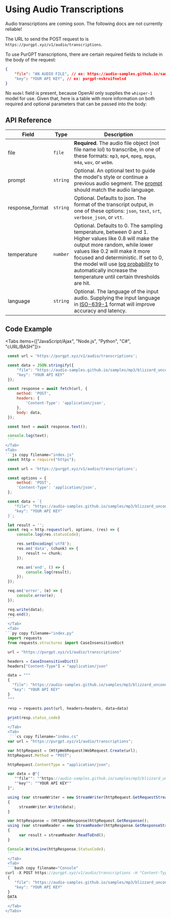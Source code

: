
# Using Audio Transcriptions

<Callout type="warning" emoji="⚠️">
    Audio transcriptions are coming soon. The following docs are not currently reliable!
</Callout>

The URL to send the POST request to is `https://purgpt.xyz/v1/audio/transcriptions`.

To use PurGPT transcriptions, there are certain required fields to include in the body of the request:

```json
{
    "file": "AN AUDIO FILE", // ex: https://audio-samples.github.io/samples/mp3/blizzard_unconditional/sample-0.mp3
    "key": "YOUR API KEY", // ex: purgpt-nskruifnelsd
} 
```

No `model` field is present, because OpenAI only supplies the `whisper-1` model for use. Given that, here is a table with more information on both required and optional parameters that can be passed into the body:

## API Reference

| Field            | Type      | Description                                                                                                                                                                                                                                                                                                                                                                                                                                                                                                          |
|------------------|-----------|----------------------------------------------------------------------------------------------------------------------------------------------------------------------------------------------------------------------------------------------------------------------------------------------------------------------------------------------------------------------------------------------------------------------------------------------------------------------------------------------------------------------|
| file             | `file`    | **Required**. The audio file object (not file name lol) to transcribe, in one of these formats: `mp3`, `mp4`, `mpeg`, `mpga`, `m4a`, `wav`, or `webm`.                                                                                                                                                                                                                                                                                                                                                                              |
| prompt           | `string`  | Optional. An optional text to guide the model's style or continue a previous audio segment. The [prompt](https://platform.openai.com/docs/guides/speech-to-text/prompting) should match the audio language.                                                                                                                                                                                                                                                                                                                                                                           |
| response_format  | `string`  | Optional. Defaults to json. The format of the transcript output, in one of these options: `json`, `text`, `srt`, `verbose_json`, or `vtt`.                                                                                                                                                                                                                                                                                                                                                                                    |
| temperature      | `number`  | Optional. Defaults to 0. The sampling temperature, between 0 and 1. Higher values like 0.8 will make the output more random, while lower values like 0.2 will make it more focused and deterministic. If set to 0, the model will use [log probability](https://en.wikipedia.org/wiki/Log_probability) to automatically increase the temperature until certain thresholds are hit.                                                                                                                                                                           |
| language         | `string`  | Optional. The language of the input audio. Supplying the input language in [ISO-639-1](https://en.wikipedia.org/wiki/List_of_ISO_639-1_codes) format will improve accuracy and latency.                                                                                                                                                                                                                                                                                                                                                                                      |


## Code Example

<Tabs items={["JavaScript/Ajax", "Node.js", "Python", "C#", "cURL/BASH"]}>
  <Tab>
   ```js copy filename="index.js"
    const url = 'https://purgpt.xyz/v1/audio/transcriptions';

    const data = JSON.stringify({
        "file": "https://audio-samples.github.io/samples/mp3/blizzard_unconditional/sample-0.mp3",
        "key": "YOUR API KEY"
    });

    const response = await fetch(url, {
        method: 'POST',
        headers: {
            'Content-Type': 'application/json',
        },
        body: data,
    });

    const text = await response.text();

    console.log(text);
    ```
  </Tab>
  <Tab>
   ```js copy filename="index.js"
    const http = require("https");

    const url = 'https://purgpt.xyz/v1/audio/transcriptions';

    const options = {
        method: 'POST',
        'Content-Type': 'application/json',
    };

    const data = `{
       "file": "https://audio-samples.github.io/samples/mp3/blizzard_unconditional/sample-0.mp3",
       "key": "YOUR API KEY"
    }`;

    let result = '';
    const req = http.request(url, options, (res) => {
        console.log(res.statusCode);

        res.setEncoding('utf8');
        res.on('data', (chunk) => {
            result += chunk;
        });

        res.on('end', () => {
            console.log(result);
        });
    });

    req.on('error', (e) => {
        console.error(e);
    });

    req.write(data);
    req.end();
    ```
    </Tab>
    <Tab>
   ```py copy filename="index.py"
    import requests
    from requests.structures import CaseInsensitiveDict

    url = "https://purgpt.xyz/v1/audio/transcriptions"

    headers = CaseInsensitiveDict()
    headers["Content-Type"] = "application/json"

    data = """
    {
      "file": "https://audio-samples.github.io/samples/mp3/blizzard_unconditional/sample-0.mp3",
      "key": "YOUR API KEY"
    }
    """

    resp = requests.post(url, headers=headers, data=data)

    print(resp.status_code)
    ```
    </Tab>
    <Tab>
     ```cs copy filename="index.cs" 
    var url = "https://purgpt.xyz/v1/audio/transcriptions";

    var httpRequest = (HttpWebRequest)WebRequest.Create(url);
    httpRequest.Method = "POST";

    httpRequest.ContentType = "application/json";

    var data = @"{
       ""file"": ""https://audio-samples.github.io/samples/mp3/blizzard_unconditional/sample-0.mp3"",
       ""key"": ""YOUR API KEY""
    }";

    using (var streamWriter = new StreamWriter(httpRequest.GetRequestStream()))
    {
         streamWriter.Write(data);
    }

    var httpResponse = (HttpWebResponse)httpRequest.GetResponse();
    using (var streamReader = new StreamReader(httpResponse.GetResponseStream()))
    {
         var result = streamReader.ReadToEnd();
    }

    Console.WriteLine(httpResponse.StatusCode);
    ```
    </Tab>
    <Tab>
    ```bash copy filename="Console"
   curl -X POST https://purgpt.xyz/v1/audio/transcriptions -H "Content-Type: application/json" --data-binary @- <<DATA
    {
       "file": "https://audio-samples.github.io/samples/mp3/blizzard_unconditional/sample-0.mp3",
       "key": "YOUR API KEY"
    }
    DATA
    ```
    </Tab>
</Tabs>